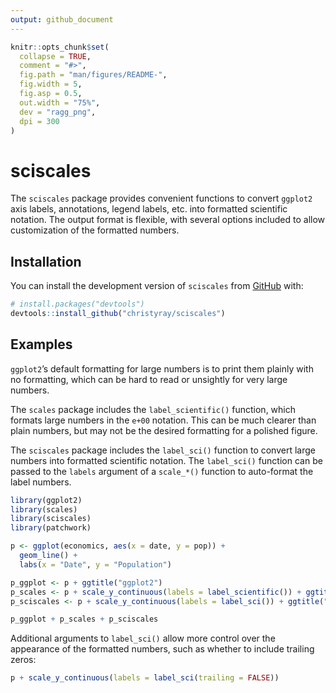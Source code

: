 ```yaml
---
output: github_document
---
```


<!-- README.md is generated from README.Rmd. Please edit that file -->

```r
knitr::opts_chunk$set(
  collapse = TRUE,
  comment = "#>",
  fig.path = "man/figures/README-",
  fig.width = 5,
  fig.asp = 0.5,
  out.width = "75%",
  dev = "ragg_png",
  dpi = 300
)
```

# sciscales

<!-- badges: start -->
<!-- badges: end -->

The `sciscales` package provides convenient functions to convert `ggplot2` axis labels, annotations, legend labels, etc. into formatted scientific notation. The output format is flexible, with several options included to allow customization of the formatted numbers. 

## Installation

You can install the development version of `sciscales` from [GitHub](https://github.com/) with:

``` r
# install.packages("devtools")
devtools::install_github("christyray/sciscales")
```

## Examples

`ggplot2`'s default formatting for large numbers is to print them plainly with no formatting, which can be hard to read or unsightly for very large numbers. 

The `scales` package includes the `label_scientific()` function, which formats large numbers in the `e+00` notation. This can be much clearer than plain numbers, but may not be the desired formatting for a polished figure. 

The `sciscales` package includes the `label_sci()` function to convert large numbers into formatted scientific notation. The `label_sci()` function can be passed to the `labels` argument of a `scale_*()` function to auto-format the label numbers.

```r
library(ggplot2)
library(scales)
library(sciscales)
library(patchwork)

p <- ggplot(economics, aes(x = date, y = pop)) +
  geom_line() +
  labs(x = "Date", y = "Population")

p_ggplot <- p + ggtitle("ggplot2")
p_scales <- p + scale_y_continuous(labels = label_scientific()) + ggtitle("scales")
p_sciscales <- p + scale_y_continuous(labels = label_sci()) + ggtitle("sciscales")

p_ggplot + p_scales + p_sciscales
```

Additional arguments to `label_sci()` allow more control over the appearance of the formatted numbers, such as whether to include trailing zeros:

```r
p + scale_y_continuous(labels = label_sci(trailing = FALSE))
```
